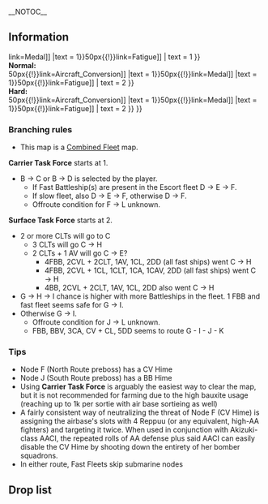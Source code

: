 __NOTOC__
<!--{{Ambox
|type = protection
|title = Editing this article is limited to wikia users for a week of the event.
|message = This is to prevent trolling, vandalizing, conflicting or unwarranted edits.
|users = [[User:McDerp|McDerp]]
}}-->
{{Notice
|style = text-align:left
|'''Report threads'''
*Report your fleet composition [[Thread:418735|here]]
*Report enemy pattern [[Thread:418708|here]]
}}
{{Spring 2016 Event Nav}}
==Information==
{{Infobox
|title = Take-off! Land-based Air Force! [[File:Spring 2016 Event Ship Tag Combined Fleet.png]]
|kanji = 発進！基地航空隊
|romaji = Hasshin! Kichi kōkū-tai
|image = Spring_2016_E4_Banner.png
|label1 = Mechanics
|value1 =  [[Events/Mechanics#Combined_Fleet|Combined Fleet]]<br/>[[Events/Mechanics#Node_specific_details|Selection node]]<br/>[[Events/Mechanics#Ship_Locking|<p style="background-color:lightblue;color:white">Ship Locking</p>]]
|label2 = [[Spring_2016_Event/Mechanics#map-hp|Boss gauge <sup>?</sup>]]
|value2 = '''All''': 2100
|label3 = Kills required
|value3 = '''All:''' 6 kills
|label4 = Reward
|value4 = '''Easy:'''<br>{{ItemStack|item = {{EquipmentCardKai|Type_96_Land-based_Attack_Aircraft|size=50px}} |text = 1}}{{ItemStack|item = [[File:Medal.png{{!}}50px{{!}}link=Medal]] |text = 1}}{{ItemStack|item = [[File:Food supply ship irako.png{{!}}50px{{!}}link=Fatigue]] | text = 1 }}<br/>'''Normal:'''<br>{{ItemStack|item = [[File:Skilled Crew Member 070 useitem.png{{!}}50px{{!}}link=Aircraft_Conversion]] |text = 1}}{{ItemStack|item = [[File:Medal.png{{!}}50px{{!}}link=Medal]] |text = 1}}{{ItemStack|item = [[File:Food supply ship irako.png{{!}}50px{{!}}link=Fatigue]] | text = 2 }}{{ItemStack|item = {{EquipmentCardKai|Type_1_Land-based_Attack_Aircraft|size=50px}} |text = 1}}<br/>'''Hard:'''<br>{{ItemStack|item = [[File:Skilled Crew Member 070 useitem.png{{!}}50px{{!}}link=Aircraft_Conversion]] |text = 1}}{{ItemStack|item = [[File:Medal.png{{!}}50px{{!}}link=Medal]] |text = 1}}{{ItemStack|item = [[File:Food supply ship irako.png{{!}}50px{{!}}link=Fatigue]] | text = 2 }}{{ItemStack|item = {{EquipmentCardKai|Type_3_Fighter_Hien|size=50px}} |text = 1}}{{ItemStack|item = {{EquipmentCardKai|Type_1_Land-based_Attack_Aircraft|size=50px}} |text = 1}}
}}

===Branching rules===
*This map is a [[Combined_Fleet|Combined Fleet]] map.
'''Carrier Task Force''' starts at 1.
*B → C or B → D is selected by the player.
**If Fast Battleship(s) are present in the Escort fleet D → E → F.
**If slow fleet, also D → E → F, otherwise D → F.
**Offroute condition for F → L unknown.
'''Surface Task Force''' starts at 2.
*2 or more CLTs will go to C
**3 CLTs will go C → H
**2 CLTs + 1 AV will go C → E?
***4FBB, 2CVL + 2CLT, 1AV, 1CL, 2DD (all fast ships) went C → H
***4FBB, 2CVL + 1CL, 1CLT, 1CA, 1CAV, 2DD (all fast ships) went C → H
***4BB, 2CVL + 2CLT, 1AV, 1CL, 2DD also went C → H
*G → H → I chance is higher with more Battleships in the fleet. 1 FBB and fast fleet seems safe for G → I.
*Otherwise G → I.
**Offroute condition for J → L unknown.
**FBB, BBV, 3CA, CV + CL, 5DD seems to route G - I - J - K

===Tips===
*Node F (North Route preboss) has a CV Hime
*Node J (South Route preboss) has a BB Hime
*Using '''Carrier Task Force''' is arguably the easiest way to clear the map, but it is not recommended for farming due to the high bauxite usage (reaching up to 1k per sortie with air base sortieing as well)
*A fairly consistent way of neutralizing the threat of Node F (CV Hime) is assigning the airbase's slots with 4 Reppuu (or any equivalent, high-AA fighters) and targeting it twice. When used in conjunction with Akizuki-class AACI, the repeated rolls of AA defense plus said AACI can easily disable the CV Hime by shooting down the entirety of her bomber squadrons.
*In either route, Fast Fleets skip submarine nodes{{clear}}

==Drop list==
<!-- Refer to http://kancolle.wikia.com/wiki/Template:DropList/doc -->
{{DropList
|no_legend = true
|filter_button = true
|nodes = D, F, I, J, K
|boss = K
|Hatsukaze: F/Easy, J/Medium, K/Hard
|Hiryuu: K/Easy
|Kumano: K/Easy
|Maikaze: D/Hard, F/Easy, J/Easy
|Maruyu: K/Medium
|Mikuma: K/Easy
|Naganami: K/Easy
|Nowaki: F/Easy, J/Easy
|Sakawa: K/Easy
|Shoukaku: K/Easy
|Suzuya: K/Easy
|Takanami: K/Easy
|Tokitsukaze: D/Medium, F/Easy, I/Hard, J/Easy, K/Easy
|Unryuu: K/Easy
|Zuikaku: K/Easy
}}

{{:Spring 2016 Event/E-4/Enemy patterns}}